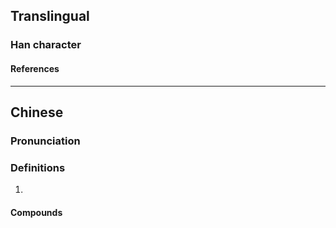 {{character info/new}}
==Translingual==

===Han character===
{{Han char|rn=30|rad=口|as=09|sn=12|four=6401|canj=RKGG|ids=⿰口奎}}

====References====
{{Han ref|kx=0201.121|hdz=10652.070|uh=55B9}}

----

==Chinese==
{{zh-forms}}

===Pronunciation===
{{zh-pron
|m=kuí
|c=fui1
}}

===Definitions===
{{zh-hanzi}}

# {{zh-used2|t}}

====Compounds====
{{zh-der|喹啉|喹喔啉|喹唑啉}}